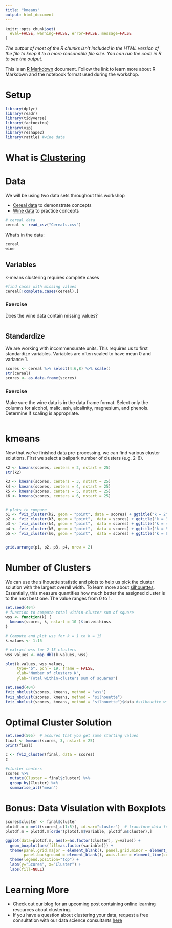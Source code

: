 ```yaml
---
title: "kmeans"
output: html_document
---
```

```r
knitr::opts_chunk$set(
  eval=FALSE, warning=FALSE, error=FALSE, message=FALSE
)
```

*The output of most of the R chunks isn't included in the HTML version of the file to keep it to a more reasonable file size.  You can run the code in R to see the output.*

This is an [R Markdown](https://rmarkdown.rstudio.com/) document. Follow the link to learn more about R Markdown and the notebook format used during the workshop.

# Setup

```r
library(dplyr)
library(readr)
library(tidyverse)
library(factoextra)
library(vip)
library(reshape2)
library(rattle) #wine data
```

# What is [Clustering](https://realpython.com/k-means-clustering-python/)

# Data

We will be using two data sets throughout this workshop 

  + [Cereal data](https://www.kaggle.com/crawford/80-cereals) to demonstrate concepts 
  + [Wine data](https://cran.r-project.org/web/packages/rattle.data/rattle.data.pdf) to practice concepts 

```r
# cereal data
cereal <- read_csv("Cereals.csv")
```

What's in the data: 

```r
cereal
wine
```

## Variables 

k-means clustering requires complete cases

```r
#find cases with missing values 
cereal[!complete.cases(cereal),]
```

### Exercise

Does the wine data contain missing values? 

```r
```

## Standardize 

We are working with incommensurate units. This requires us to first standardize variables. Variables are often scaled to have mean 0 and variance 1. 

```r
scores <- cereal %>% select(4:6,8) %>% scale() 
str(cereal)
scores <- as.data.frame(scores)
```

### Exercise 

Make sure the wine data is in the data frame format. Select only the columns for alcohol, malic, ash, alcalinity, magnesium, and phenols. Determine if scaling is appropriate.  

```r
```

# kmeans

Now that we've finished data pre-processing, we can find various cluster solutions. First we select a ballpark number of clusters (e.g. 2-6). 

```r
k2 <- kmeans(scores, centers = 2, nstart = 25)
str(k2)

k3 <- kmeans(scores, centers = 3, nstart = 25)
k4 <- kmeans(scores, centers = 4, nstart = 25)
k5 <- kmeans(scores, centers = 5, nstart = 25)
k6 <- kmeans(scores, centers = 6, nstart = 25)


# plots to compare
p1 <- fviz_cluster(k2, geom = "point", data = scores) + ggtitle("k = 2")
p2 <- fviz_cluster(k3, geom = "point",  data = scores) + ggtitle("k = 3")
p3 <- fviz_cluster(k4, geom = "point",  data = scores) + ggtitle("k = 4")
p4 <- fviz_cluster(k5, geom = "point",  data = scores) + ggtitle("k = 5")
p5 <- fviz_cluster(k6, geom = "point",  data = scores) + ggtitle("k = 6")


grid.arrange(p1, p2, p3, p4, nrow = 2)
```

# Number of Clusters

We can use the silhouette statistic and plots to help us pick the cluster solution with the largest overall width. To learn more about [silhouettes](https://www.sciencedirect.com/science/article/pii/0377042787901257?via%3Dihub). Essentially, this measure quantifies how much better the assigned cluster is to the next best one. The value ranges from 0 to 1. 

```r
set.seed(404)
# function to compute total within-cluster sum of square 
wss <- function(k) {
  kmeans(scores, k, nstart = 10 )$tot.withinss
}

# Compute and plot wss for k = 1 to k = 15
k.values <- 1:15

# extract wss for 2-15 clusters
wss_values <- map_dbl(k.values, wss)

plot(k.values, wss_values,
     type="b", pch = 19, frame = FALSE, 
     xlab="Number of clusters K",
     ylab="Total within-clusters sum of squares")

set.seed(404)
fviz_nbclust(scores, kmeans, method = "wss")
fviz_nbclust(scores, kmeans, method = "silhouette")
fviz_nbclust(scores, kmeans, method = "silhouette")$data #silhouette widths 
```

# Optimal Cluster Solution
```r
set.seed(505)  # assures that you get same starting values
final <- kmeans(scores, 3, nstart = 25)
print(final)

c <- fviz_cluster(final, data = scores)
c

#cluster centers 
scores %>%
  mutate(Cluster = final$cluster) %>%
  group_by(Cluster) %>%
  summarise_all("mean")
```


# Bonus: Data Visulation with Boxplots 

```r
scores$cluster <- final$cluster
plotdf.m = melt(scores[,c(1:5)], id.var="cluster")  # transform data for plot
plotdf.m = plotdf.m[order(plotdf.m$variable, plotdf.m$cluster),]
```

```r
ggplot(data=plotdf.m, aes(x=as.factor(cluster), y=value)) + 
  geom_boxplot(aes(fill=as.factor(variable))) +
  theme(panel.grid.major = element_blank(), panel.grid.minor = element_blank(),
        panel.background = element_blank(), axis.line = element_line(colour = "black")) +
  theme(legend.position="top") +
  labs(y="Scores", x="Cluster") + 
  labs(fill=NULL) 
```
# Learning More 

  + Check out our [blog](https://sites.northwestern.edu/researchcomputing/posts/) for an upcoming post containing online learning resources about clustering. 
  + If you have a question about clustering your data, request a free consultation with our data science consultants [here](https://app.smartsheet.com/b/form/2f2ec327e6164f83b588b7bbe2e2b56f) 

